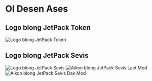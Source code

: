 # Ol Desen Ases

## Logo blong JetPack Token

![Logo blong JetPack Token](/images/jetpack.svg)

## Logo blong JetPack Sevis

![Logo blong JetPack Sevis](/images/jetpack_image.png)
![Aikon blong JetPack Sevis Laet Mod](/images/jetpack_logo.svg)
![Aikon blong JetPack Sevis Dak Mod](/images/jetpack_logo_dark.svg)